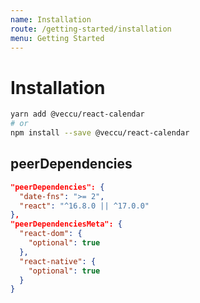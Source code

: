 ```yaml
---
name: Installation
route: /getting-started/installation
menu: Getting Started
---
```


# Installation

```sh
yarn add @veccu/react-calendar
# or
npm install --save @veccu/react-calendar
```

## peerDependencies

```json
"peerDependencies": {
  "date-fns": ">= 2",
  "react": "^16.8.0 || ^17.0.0"
},
"peerDependenciesMeta": {
  "react-dom": {
    "optional": true
  },
  "react-native": {
    "optional": true
  }
}
```
